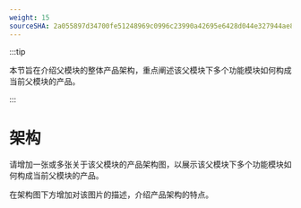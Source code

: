 ```yaml
---
weight: 15
sourceSHA: 2a055897d34700fe51248969c0996c23990a42695e6428d044e327944ae88a78
---
```


:::tip

本节旨在介绍父模块的整体产品架构，重点阐述该父模块下多个功能模块如何构成当前父模块的产品。

:::

# 架构

请增加一张或多张关于该父模块的产品架构图，以展示该父模块下多个功能模块如何构成当前父模块的产品。

在架构图下方增加对该图片的描述，介绍产品架构的特点。
